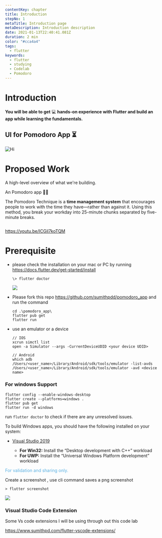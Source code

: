 ```yaml
---
contentKey: chapter
title: Introduction
stepNo: 1
metaTitle: Introduction page
metaDescription: Introduction description
date: 2021-01-13T22:40:41.081Z
duration: 2 min
color: "#cca4a4"
tags:
  - flutter
keywords:
  - flutter
  - studying
  - Codelab
  - Pomodoro
---
```

# Introduction

**You will be able to get** 💻 **hands-on experience with Flutter and build an app while learning the fundamentals.**

## UI for Pomodoro App ⏳

![Hi](https://res.cloudinary.com/sitecore/image/upload/c_limit,q_80,w_2000/v1645615862/pomodoro_app/FlutterPomodoroApp_screens_ktfroz.png)

# Proposed Work

A high-level overview of what we're building.

An Pomodoro app 🧑‍💻

The Pomodoro Technique is a **time management system** that encourages people to work with the time they have—rather than against it. Using this method, you break your workday into 25-minute chunks separated by five-minute breaks.

![]()

https://youtu.be/ICGil7koTQM

# Prerequisite

* please check the installation on your mac or PC by running <https://docs.flutter.dev/get-started/install>

  ```
  \> flutter doctor
  ```

  ![](https://res.cloudinary.com/sitecore/image/upload/c_limit,q_80,w_2000/v1645619445/pomodoro_app/flutter_doctor_2_10_rm0ehy.png)
* Please fork this repo https://github.com/sumithpdd/pomodoro_app and run the command

  ```
  cd .\pomodoro_app\
  flutter pub get
  flutter run
  ```
* use an emulator or a device

  ```
  // IOS
  xcrun simctl list
  open -a Simulator --args -CurrentDeviceUDID <your device UDID>

  // Android
  which adb
  /Users/<user_name>/Library/Android/sdk/tools/emulator -list-avds
  /Users/<user_name>/Library/Android/sdk/tools/emulator -avd <device name>
  ```

### For windows Support

```
flutter config --enable-windows-desktop
flutter create --platforms=windows .
flutter pub get
flutter run -d windows
```

run `flutter doctor` to check if there are any unresolved issues. 

To build Windows apps, you should have the following installed on your system:

* [Visual Studio 2019](https://visualstudio.microsoft.com/downloads/)

  * **For Win32:** Install the “Desktop development with C++” workload
  * **For UWP:** Install the “Universal Windows Platform development” workload

<span style="color:#59afe1"> For validation and sharing only.</span>

Create a screenshot , use cli command saves a png screenshot

```
> flutter screenshot
```

![](https://res.cloudinary.com/sitecore/image/upload/c_limit,q_80,w_2000/v1645615934/pomodoro_app/01_home_screen_ypvigh.png)

### Visual Studio Code Extension

Some Vs code extensions I will be using through out this code lab

<https://www.sumithpd.com/flutter-vscode-extensions/>